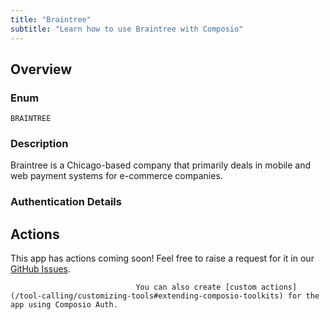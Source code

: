 ```yaml
---
title: "Braintree"
subtitle: "Learn how to use Braintree with Composio"
---
```



## Overview

### Enum
`BRAINTREE`

### Description
Braintree is a Chicago-based company that primarily deals in mobile
    and web payment systems for e-commerce companies.

### Authentication Details

<Accordion title="OAUTH2">
<ParamField path="client_id" type="string" required={true}>
</ParamField>

<ParamField path="client_secret" type="string" required={true}>
</ParamField>

<ParamField path="oauth_redirect_uri" type="string" default="https://backend.composio.dev/api/v1/auth-apps/add">
</ParamField>

<ParamField path="scopes" type="string" default="shared_vault_transactions,grant_payment_method,shared_vault_transactions">
</ParamField>

<ParamField path="base_url" type="string" default="https://payments.sandbox.braintree-api.com/graphql">
</ParamField>

</Accordion>


## Actions

This app has actions coming soon! Feel free to raise a request for it in our [GitHub Issues](https://github.com/ComposioHQ/composio/issues).
                                
                                You can also create [custom actions](/tool-calling/customizing-tools#extending-composio-toolkits) for the app using Composio Auth.